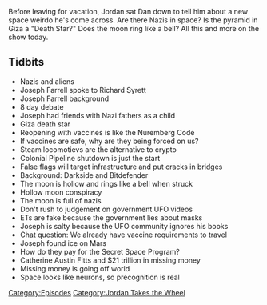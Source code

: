 {{DEFAULTSORT:
    #_EPISODE_0561:Jordan Takes The Wheel 6
}}{{Episode
    | title           = Jordan Takes The Wheel 6
    | caption         = Listen to this episode on [https://knowledgefight.libsyn.com/561-jordan-takes-the-wheel-6 Libsyn] [https://open.spotify.com/episode/2DWX2fdeTL10h5oKo3hG95 Spotify]
    | episodeNumber   = 561
    | length          = 01:21:34
    | airDate         = May 26, 2021
    | episodeType     = [[:Category:Jordan Takes the Wheel|Jordan Takes the Wheel]]
    | appearance      = [[Joseph Farrell]], [[Richard Syrett]], [[Catherine Austin Fitts]]
    | previousEpisode = [[560: May 12-13, 2003]]
    | nextEpisode     = [[562: May 27, 2021]]
}}

{{Stub}}

Before leaving for vacation, Jordan sat Dan down to tell him about a new space weirdo he's come across. Are there Nazis in space? Is the pyramid in Giza a "Death Star?" Does the moon ring like a bell? All this and more on the show today.

==Tidbits==

*Nazis and aliens
*Joseph Farrell spoke to Richard Syrett
*Joseph Farrell background
*8 day debate
*Joseph had friends with Nazi fathers as a child
*Giza death star
*Reopening with vaccines is like the Nuremberg Code
*If vaccines are safe, why are they being forced on us?
*Steam locomotievs are the alternative to crypto
*Colonial Pipeline shutdown is just the start
*False flags will target infrastructure and put cracks in bridges
*Background: Darkside and Bitdefender
*The moon is hollow and rings like a bell when struck
*Hollow moon conspiracy
*The moon is full of nazis
*Don't rush to judgement on government UFO videos
*ETs are fake because the government lies about masks
*Joseph is salty because the UFO community ignores his books
*Chat question: We already have vaccine requirements to travel
*Joseph found ice on Mars
*How do they pay for the Secret Space Program?
*Catherine Austin Fitts and $21 trillion in missing money
*Missing money is going off world
*Space looks like neurons, so precognition is real

[[Category:Episodes]]
[[Category:Jordan Takes the Wheel]]
